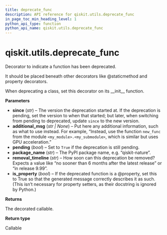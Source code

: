 ```yaml
---
title: deprecate_func
description: API reference for qiskit.utils.deprecate_func
in_page_toc_min_heading_level: 1
python_api_type: function
python_api_name: qiskit.utils.deprecate_func
---
```


<span id="qiskit-utils-deprecate-func" />

# qiskit.utils.deprecate\_func

<Function id="qiskit.utils.deprecate_func" isDedicatedPage={true} github="https://github.com/qiskit/qiskit/tree/stable/0.24/qiskit/utils/deprecation.py" signature="deprecate_func(*, since, additional_msg=None, pending=False, package_name='qiskit-terra', removal_timeline='no earlier than 3 months after the release date', is_property=False)">
  Decorator to indicate a function has been deprecated.

  It should be placed beneath other decorators like @staticmethod and property decorators.

  When deprecating a class, set this decorator on its \_\_init\_\_ function.

  **Parameters**

  *   **since** (*str*) – The version the deprecation started at. If the deprecation is pending, set the version to when that started; but later, when switching from pending to deprecated, update `since` to the new version.
  *   **additional\_msg** (*str | None*) – Put here any additional information, such as what to use instead. For example, “Instead, use the function `new_func` from the module `<my_module>.<my_submodule>`, which is similar but uses GPU acceleration.”
  *   **pending** (*bool*) – Set to `True` if the deprecation is still pending.
  *   **package\_name** (*str*) – The PyPI package name, e.g. “qiskit-nature”.
  *   **removal\_timeline** (*str*) – How soon can this deprecation be removed? Expects a value like “no sooner than 6 months after the latest release” or “in release 9.99”.
  *   **is\_property** (*bool*) – If the deprecated function is a @property, set this to True so that the generated message correctly describes it as such. (This isn’t necessary for property setters, as their docstring is ignored by Python.)

  **Returns**

  The decorated callable.

  **Return type**

  Callable
</Function>

